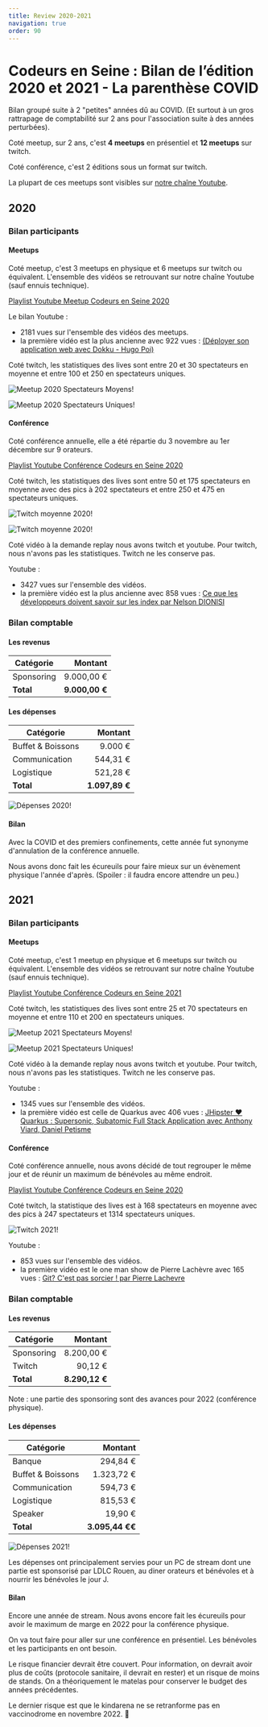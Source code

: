 ```yaml
---
title: Review 2020-2021
navigation: true
order: 90
---
```


<OGImage path="/images/ces/social.jpg" />


# Codeurs en Seine : Bilan de l’édition 2020 et 2021 - La parenthèse COVID

Bilan groupé suite à 2 "petites" années dû au COVID. (Et surtout à un gros rattrapage de comptabilité sur 2 ans pour l'association suite à des années perturbées).

Coté meetup, sur 2 ans, c'est **4 meetups** en présentiel et **12 meetups** sur twitch.

Coté conférence, c'est 2 éditions sous un format sur twitch.

La plupart de ces meetups sont visibles sur [notre chaîne Youtube](https://www.youtube.com/channel/UCWujmG5rANxJI0nHbMFs08w/playlists).


## 2020

### Bilan participants

#### Meetups

Coté meetup, c'est 3 meetups en physique et 6 meetups sur twitch ou équivalent. L'ensemble des vidéos se retrouvant sur notre chaîne Youtube (sauf ennuis technique).

[Playlist Youtube Meetup Codeurs en Seine 2020](https://www.youtube.com/watch?v=8axzx3nM0e0&list=PLbbYL6fWx8WyAl5rcNoQYeZzrjCcJdmAH)

Le bilan Youtube :
* 2181 vues sur l'ensemble des vidéos des meetups.
* la première vidéo est la plus ancienne avec 922 vues : [(Déployer son application web avec Dokku - Hugo Poi)](https://www.youtube.com/watch?v=8axzx3nM0e0) 

Coté twitch, les statistiques des lives sont entre 20 et 30 spectateurs en moyenne et entre 100 et 250 en spectateurs uniques. 

![Meetup 2020 Spectateurs Moyens!](/images/review/2020-meetups-moy.png)

![Meetup 2020 Spectateurs Uniques!](/images/review/2020-meetups-unique.png)

#### Conférence

Coté conférence annuelle, elle a été répartie du 3 novembre au 1er décembre sur 9 orateurs.

[Playlist Youtube Conférence Codeurs en Seine 2020](https://www.youtube.com/watch?v=fj_c-Fmfo68&list=PLbbYL6fWx8WzqlLF9Wqo8_2EZ0ws1JrOm)

Coté twitch, les statistiques des lives sont entre 50 et 175 spectateurs en moyenne avec des pics à 202 spectateurs et entre 250 et 475 en spectateurs uniques. 

![Twitch moyenne 2020!](/images/review/stats-2020-spectateurs-moyennes.png)

![Twitch moyenne 2020!](/images/review/stats-2020-spectateurs-uniques.png)

Coté vidéo à la demande replay nous avons twitch et youtube. Pour twitch, nous n'avons pas les statistiques. Twitch ne les conserve pas.

Youtube :
* 3427 vues sur l'ensemble des vidéos.
* la première vidéo est la plus ancienne avec 858 vues : [Ce que les développeurs doivent savoir sur les index par Nelson DIONISI](https://www.youtube.com/watch?v=-C2js48fAQU) 

### Bilan comptable

#### Les revenus

| Catégorie |  Montant |
|---|---:|
| Sponsoring  | 9.000,00 € |
| **Total**  | **9.000,00 €** |

#### Les dépenses

| Catégorie |  Montant |
|---|---:|
| Buffet & Boissons  | 9.000 € |
| Communication | 544,31 € |
| Logistique | 521,28 € |
| **Total**  | **1.097,89 €** |

![Dépenses 2020!](/images/review/depenses-2020.png)

#### Bilan

Avec la COVID et des premiers confinements, cette année fut synonyme d'annulation de la conférence annuelle.

Nous avons donc fait les écureuils pour faire mieux sur un évènement physique l'année d'après. (Spoiler : il faudra encore attendre un peu.)

## 2021

### Bilan participants

#### Meetups

Coté meetup, c'est 1 meetup en physique et 6 meetups sur twitch ou équivalent. L'ensemble des vidéos se retrouvant sur notre chaîne Youtube (sauf ennuis technique).

[Playlist Youtube Conférence Codeurs en Seine 2021](https://www.youtube.com/watch?v=8WwTe0vLhgc&list=PLbbYL6fWx8WyrpLyK0kqpowYqTzBJHoCu)

Coté twitch, les statistiques des lives sont entre 25 et 70 spectateurs en moyenne et entre 110 et 200 en spectateurs uniques. 

![Meetup 2021 Spectateurs Moyens!](/images/review/2021-meetups-moy.png)

![Meetup 2021 Spectateurs Uniques!](/images/review/2021-meetups-unique.png)

Coté vidéo à la demande replay nous avons twitch et youtube. Pour twitch, nous n'avons pas les statistiques. Twitch ne les conserve pas.

Youtube :
* 1345 vues sur l'ensemble des vidéos.
* la première vidéo est celle de Quarkus avec 406 vues : [JHipster ❤️ Quarkus : Supersonic, Subatomic Full Stack Application avec Anthony Viard, Daniel Petisme](https://www.youtube.com/watch?v=e3qWOZ8nY8s) 

#### Conférence

Coté conférence annuelle, nous avons décidé de tout regrouper le même jour et de réunir un maximum de bénévoles au même endroit.

[Playlist Youtube Conférence Codeurs en Seine 2020](https://www.youtube.com/watch?v=Gp7Y_mcRfR0&list=PLbbYL6fWx8Wx3Kt_z2vlarFciwwDwiHH7)

Coté twitch, la statistique des lives est à 168 spectateurs en moyenne avec des pics à 247 spectateurs et 1314 spectateurs uniques. 

![Twitch 2021!](/images/review/stats-2021.png)

Youtube :
* 853 vues sur l'ensemble des vidéos.
* la première vidéo est le one man show de Pierre Lachèvre avec 165 vues : [Git? C'est pas sorcier ! par Pierre Lachevre](https://youtu.be/1d08MZdtP5w)  


### Bilan comptable

#### Les revenus

| Catégorie |  Montant |
|---|---:|
| Sponsoring  | 8.200,00 € |
| Twitch  | 90,12 € |
| **Total**  | **8.290,12 €** |

Note : une partie des sponsoring sont des avances pour 2022 (conférence physique).

#### Les dépenses

| Catégorie |  Montant |
|---|---:|
| Banque | 294,84 € |
| Buffet & Boissons  | 1.323,72 € |
| Communication | 594,73 € |
| Logistique | 815,53 € |
| Speaker | 19,90 € |
| **Total**  | **3.095,44 €€** |

![Dépenses 2021!](/images/review/depenses-2021.png)

Les dépenses ont principalement servies pour un PC de stream dont une partie est sponsorisé par LDLC Rouen, au diner orateurs et bénévoles et à nourrir les bénévoles le jour J.

#### Bilan

Encore une année de stream. Nous avons encore fait les écureuils pour avoir le maximum de marge en 2022 pour la conférence physique.

On va tout faire pour aller sur une conférence en présentiel. Les bénévoles et les participants en ont besoin.

Le risque financier devrait être couvert. Pour information, on devrait avoir plus de coûts (protocole sanitaire, il devrait en rester) et un risque de moins de stands. On a théoriquement le matelas pour conserver le budget des années précédentes.

Le dernier risque est que le kindarena ne se retranforme pas en vaccinodrome en novembre 2022. 🤞
